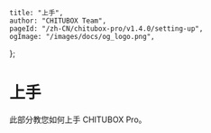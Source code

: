 	title: "上手",
	author: "CHITUBOX Team",
	pageId: "/zh-CN/chitubox-pro/v1.4.0/setting-up",
	ogImage: "/images/docs/og_logo.png",
};

# 上手

此部分教您如何上手 CHITUBOX Pro。
